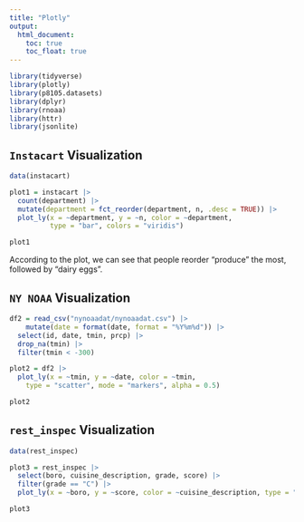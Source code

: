 ```yaml
---
title: "Plotly"
output: 
  html_document:
    toc: true
    toc_float: true
---
```

```r
library(tidyverse)
library(plotly)
library(p8105.datasets)
library(dplyr)
library(rnoaa)
library(httr)
library(jsonlite)
```

## `Instacart` Visualization
```r
data(instacart)
```

```r
plot1 = instacart |>
  count(department) |>
  mutate(department = fct_reorder(department, n, .desc = TRUE)) |>
  plot_ly(x = ~department, y = ~n, color = ~department,
          type = "bar", colors = "viridis")

plot1
```

According to the plot, we can see that people reorder "produce" the most, followed by "dairy eggs".

## `NY NOAA` Visualization

```r
df2 = read_csv("nynoaadat/nynoaadat.csv") |>
    mutate(date = format(date, format = "%Y%m%d")) |>
  select(id, date, tmin, prcp) |>
  drop_na(tmin) |>
  filter(tmin < -300)
```

```r
plot2 = df2 |>
  plot_ly(x = ~tmin, y = ~date, color = ~tmin,
    type = "scatter", mode = "markers", alpha = 0.5)

plot2
```

## `rest_inspec` Visualization

```r
data(rest_inspec)
```

```r
plot3 = rest_inspec |>
  select(boro, cuisine_description, grade, score) |>
  filter(grade == "C") |>
  plot_ly(x = ~boro, y = ~score, color = ~cuisine_description, type = "box", colors = "viridis")

plot3
```

